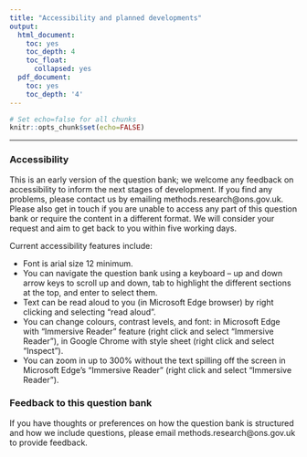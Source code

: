 ---
title: "Accessibility and planned developments"
output:
  html_document:
    toc: yes
    toc_depth: 4
    toc_float:
      collapsed: yes
  pdf_document:
    toc: yes
    toc_depth: '4'
---

```{r global-options, include=FALSE}
# Set echo=false for all chunks
knitr::opts_chunk$set(echo=FALSE)
```

---

### Accessibility

This is an early version of the question bank; we welcome any feedback on accessibility to inform the next stages of development. If you find any problems, please contact us by emailing methods.research@ons.gov.uk. Please also get in touch if you are unable to access any part of this question bank or require the content in a different format. We will consider your request and aim to get back to you within five working days. 


Current accessibility features include: 

* Font is arial size 12 minimum. 
* You can navigate the question bank using a keyboard – up and down arrow keys to scroll up and down, tab to highlight the different sections at the top, and enter to select them. 
* Text can be read aloud to you (in Microsoft Edge browser) by right clicking and selecting “read aloud”. 
* You can change colours, contrast levels, and font: in Microsoft Edge with “Immersive Reader” feature (right click and select “Immersive Reader”), in Google Chrome with style sheet (right click and select “Inspect”). 
* You can zoom in up to 300% without the text spilling off the screen in Microsoft Edge’s “Immersive Reader” (right click and select “Immersive Reader”).


### Feedback to this question bank

 If you have thoughts or preferences on how the question bank is structured and how we include questions, please email methods.research@ons.gov.uk to provide feedback. 

<br>

